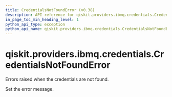 ```yaml
---
title: CredentialsNotFoundError (v0.38)
description: API reference for qiskit.providers.ibmq.credentials.CredentialsNotFoundError in qiskit v0.38
in_page_toc_min_heading_level: 1
python_api_type: exception
python_api_name: qiskit.providers.ibmq.credentials.CredentialsNotFoundError
---
```


<span id="qiskit-providers-ibmq-credentials-credentialsnotfounderror" />

# qiskit.providers.ibmq.credentials.CredentialsNotFoundError

<Class id="qiskit.providers.ibmq.credentials.CredentialsNotFoundError" isDedicatedPage={true} github="https://github.com/qiskit/qiskit-ibmq-provider/tree/stable/0.19/qiskit/providers/ibmq/credentials/exceptions.py" signature="CredentialsNotFoundError(*message)" modifiers="exception">
  Errors raised when the credentials are not found.

  Set the error message.
</Class>


